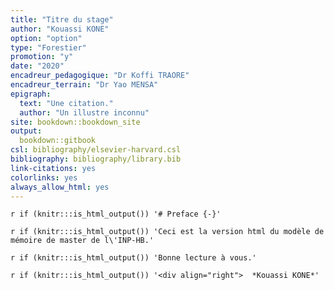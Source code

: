 ```yaml
--- 
title: "Titre du stage"
author: "Kouassi KONE"
option: "option"
type: "Forestier"
promotion: "y"
date: "2020"
encadreur_pedagogique: "Dr Koffi TRAORE"
encadreur_terrain: "Dr Yao MENSA"
epigraph: 
  text: "Une citation."
  author: "Un illustre inconnu"
site: bookdown::bookdown_site
output: 
  bookdown::gitbook
csl: bibliography/elsevier-harvard.csl
bibliography: bibliography/library.bib
link-citations: yes
colorlinks: yes
always_allow_html: yes
---
```


`r if (knitr:::is_html_output()) '# Preface {-}'`

`r if (knitr:::is_html_output()) 'Ceci est la version html du modèle de mémoire de master de l\'INP-HB.'`

`r if (knitr:::is_html_output()) 'Bonne lecture à vous.'`

`r if (knitr:::is_html_output()) '<div align="right">  *Kouassi KONE*'`
